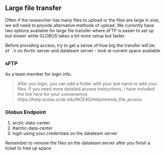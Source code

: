 ## Large file transfer

Often if the researcher has many files to upload or the files are large in size, we will need to provide alternative methods of upload. We currently have two options available for large file transfer where sFTP is easier to set up but slower while GLOBUS takes a bit more setup but faster.

Before providing access, try to get a sense of how big the transfer will be. `df -h` on Arctic server and datateam server - look at current space available

### sFTP

As a team member for login info. 

> After you login, you can add a folder with your last name to add your files. If you need more detailed access instructions, I have included the link here for your convenience: https://help.nceas.ucsb.edu/NCEAS/help/remote_file_access

### Globus Endpoint

1. arctic-data-center
2. #arctic-data-center
3. login using your credentials on the datateam server

Remember to remove the files on the datateam server after you finish a ticket to free up space.
